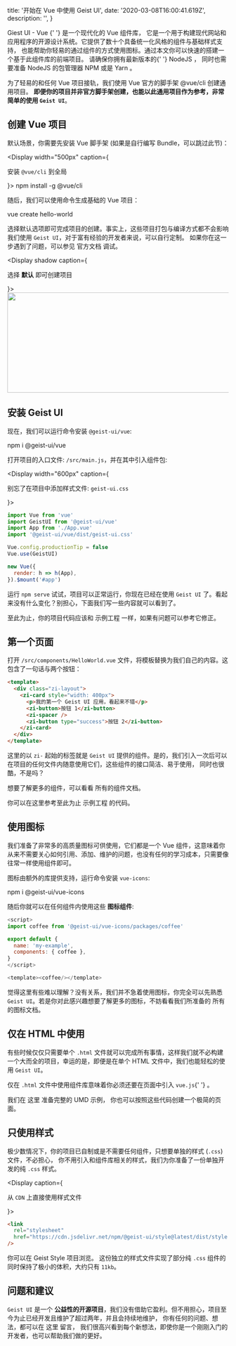 
  title: '开始在 Vue 中使用 Geist UI',
  date: '2020-03-08T16:00:41.619Z',
  description: '',
}

<Text p>
  <Link color href="https://github.com/geist-org/vue">
    Giest UI - Vue
  </Link>{' '}
  是一个现代化的 Vue 组件库，
  它是一个用于构建现代网站和应用程序的开源设计系统。它提供了数十个具备统一化风格的组件与基础样式支持，
  也能帮助你轻易的通过组件的方式使用图标。通过本文你可以快速的搭建一个基于此组件库的前端项目。
</Text>

<Spacer h={0.5} />

<Note type="warning" label="注意">
  请确保你拥有最新版本的{' '}
  <Link rel="nofollow" href="https://nodejs.org/en/download/">
    NodeJS
  </Link>
  ， 同时也需要准备 NodeJS 的包管理器 <Link rel="nofollow" href="https://www.npmjs.com/">
    NPM
  </Link> 或是 <Link rel="nofollow" href="https://yarnpkg.com/">
    Yarn
  </Link>。
</Note>

<Spacer h={0.5} />

为了轻易的和任何 Vue 项目接轨，我们使用 Vue 官方的脚手架 <Link rel="nofollow" href="https://cli.vuejs.org/zh/guide/">@vue/cli</Link> 创建通用项目。
**即便你的项目并非官方脚手架创建，也能以此通用项目作为参考，非常简单的使用 `Geist UI`**。

<Spacer h={2} />

## 创建 Vue 项目

默认场景，你需要先安装 Vue 脚手架 (如果是自行编写 Bundle，可以跳过此节)：

<Display
  width="500px"
  caption={
    <p>
      安装 <Code>@vue/cli</Code> 到全局
    </p>
  }>
  <Snippet>npm install -g @vue/cli</Snippet>
</Display>

随后，我们可以使用命令生成基础的 Vue 项目：

<Spacer h={0.5} />
<Snippet>vue create hello-world</Snippet>
<Spacer h={0.5} />

选择默认选项即可完成项目的创建。事实上，这些项目打包与编译方式都不会影响我们使用 `Geist UI`，对于富有经验的开发者来说，可以自行定制。
如果你在这一步遇到了问题，可以参见 <Link rel="nofollow" href="https://cli.vuejs.org/zh/guide/creating-a-project.html#vue-create">官方文档</Link> 调试。

<Display
  shadow
  caption={
    <p>
      选择 <b>默认</b> 即可创建项目
    </p>
  }>
  <Image width="600px" height="228px" src="/assets/cli-new-project.png" />
</Display>

<Spacer h={2} />

## 安装 Geist UI

现在，我们可以运行命令安装 `@geist-ui/vue`:

<Spacer h={0.5} />
<Snippet>npm i @geist-ui/vue</Snippet>
<Spacer h={0.5} />

打开项目的入口文件: `/src/main.js`，并在其中引入组件包:

<Display width="600px" caption={<p>别忘了在项目中添加样式文件: <Code>geist-ui.css</Code> </p>}>

```js
import Vue from 'vue'
import GeistUI from '@geist-ui/vue'
import App from './App.vue'
import '@geist-ui/vue/dist/geist-ui.css'

Vue.config.productionTip = false
Vue.use(GeistUI)

new Vue({
  render: h => h(App),
}).$mount('#app')
```

</Display>

运行 `npm serve` 试试，项目可以正常运行，你现在已经在使用 `Geist UI` 了。看起来没有什么变化？别担心，下面我们写一些内容就可以看到了。

至此为止，你的项目代码应该和 <Link rel="nofollow" href="https://github.com/geist-org/vue-getting-started/tree/0e47f1a1e207f7472c3092caca4b77727c1d51e1">示例工程</Link> 一样，如果有问题可以参考它修正。

<Spacer h={2} />

## 第一个页面

打开 `/src/components/HelloWorld.vue` 文件，将模板替换为我们自己的内容。这包含了一句话与两个按钮：

```html
<template>
  <div class="zi-layout">
    <zi-card style="width: 400px">
      <p>我的第一个 Geist UI 应用，看起来不错</p>
      <zi-button>按钮 1</zi-button>
      <zi-spacer />
      <zi-button type="success">按钮 2</zi-button>
    </zi-card>
  </div>
</template>
```

这里的以 `zi-` 起始的标签就是 `Geist UI` 提供的组件。是的，我们引入一次后可以在项目的任何文件内随意使用它们，这些组件的接口简洁、易于使用，
同时也很酷，不是吗？

想要了解更多的组件，可以看看 <Link rel="nofollow" href="https://vue.geist-ui.dev/zh-cn/introduction">所有的组件文档</Link>。

你可以在这里参考至此为止 <Link rel="nofollow" href="https://github.com/geist-org/vue-getting-started/tree/0f3177c86a3d39e9b33cfa847f939b694fc7eb4a">示例工程</Link> 的代码。

<Spacer h={2} />

## 使用图标

我们准备了非常多的高质量图标可供使用，它们都是一个 Vue 组件，这意味着你从来不需要关心如何引用、添加、维护的问题，也没有任何的学习成本，只需要像往常一样使用组件即可。

图标由额外的库提供支持，运行命令安装 `vue-icons`:

<Snippet>npm i @geist-ui/vue-icons</Snippet>

随后你就可以在任何组件内使用这些 **图标组件**:

```js
<script>
import coffee from '@geist-ui/vue-icons/packages/coffee'

export default {
  name: 'my-example',
  components: { coffee },
}
</script>

<template><coffee/></template>
```

觉得这里有些难以理解？没有关系，我们并不急着使用图标，你完全可以先熟悉 `Geist UI`。若是你对此感兴趣想要了解更多的图标，不妨看看我们所准备的 <Link rel="nofollow" href="https://vue-icons.geist-ui.dev/">所有的图标文档</Link>。

<Spacer h={2} />

## 仅在 HTML 中使用

有些时候仅仅只需要单个 `.html` 文件就可以完成所有事情，这样我们就不必构建一个大而全的项目，幸运的是，即便是在单个 HTML 文件中，我们也能轻松的使用 `Geist UI`。

<Spacer h={0.5} />
<Note type="warning" label="注意">
  仅在 <Code>.html</Code> 文件中使用组件库意味着你必须还要在页面中引入 <Code>vue.js</Code>{' '}
  。
</Note>
<Spacer h={0.5} />

我们在 <Link rel="nofollow" href="https://github.com/geist-org/vue/blob/master/examples/umd/index.html">这里</Link> 准备完整的 UMD 示例，
你也可以按照这些代码创建一个极简的页面。

<Spacer h={2} />

## 只使用样式

极少数情况下，你的项目已自制或是不需要任何组件，只想要单独的样式 (`.css`) 文件，不必担心，
你不用引入和组件库相关的样式，我们为你准备了一份单独开发的纯 `.css` 样式。

<Display caption={<p>从 <Code>CDN</Code> 上直接使用样式文件</p>}>

```html
<link
  rel="stylesheet"
  href="https://cdn.jsdelivr.net/npm/@geist-ui/style@latest/dist/style.css"
/>
```

</Display>

你可以在 <Link rel="nofollow" href="https://github.com/geist-org/style">Geist Style</Link> 项目浏览。
这份独立的样式文件实现了部分纯 `.css` 组件的同时保持了极小的体积，大约只有 `11kb`。

<Spacer h={2} />

## 问题和建议

`Geist UI` 是一个 **公益性的开源项目**，我们没有借助它盈利。但不用担心，项目至今为止已经开发且维护了超过两年，并且会持续地维护，
你有任何的问题、想法，都可以在 <Link rel="nofollow" href="https://github.com/geist-org/vue/issues/new/choose">这里</Link> 留言，
我们很高兴看到每个新想法，即使你是一个刚刚入门的开发者，也可以帮助我们做的更好。

